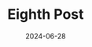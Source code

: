 ---
title: "Eighth Post"
date: "2024-06-28"
slug: "eighth-post"

hero_image: "./image8.jpg"
hero_image_alt: ""
hero_image_credit_text: "IT"
hero_image_credit_link: "https://unsplash.com/photos/person-using-laptop-on-white-wooden-table-iusJ25iYu1c"
---